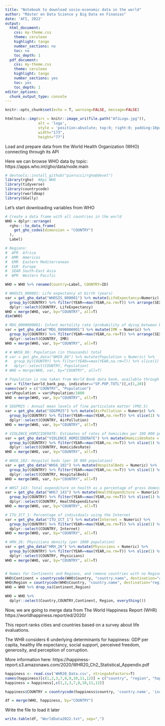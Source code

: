 ```yaml
---
title: "Notebook to download socio-economic data in the world"
author: "Máster en Data Science y Big Data en Finanzas"
date: 'AFI, 2022'
output:
  html_document: 
    css: my-theme.css
    theme: cerulean
    highlight: tango
    number_sections: no
    toc: no
    toc_depth: 1
  pdf_document:
    css: my-theme.css
    theme: cerulean
    highlight: tango
    number_sections: yes
    toc: yes
    toc_depth: 1
editor_options:
  chunk_output_type: console
---
```



```r
knitr::opts_chunk$set(echo = T, warning=FALSE, message=FALSE)
```

```r
htmltools::img(src = knitr::image_uri(file.path("AfiLogo.jpg")), 
               alt = 'logo', 
               style = 'position:absolute; top:0; right:0; padding:10px;',
               width="173",
               height="77")
```

Load and prepare data from the World Health Organization (WHO) connecting through its API

Here we can browse WHO data by topic:
  https://apps.who.int/gho/data/node.main
  

```r
# devtools::install_github("pierucci/rgho@devel")
library(rgho)  #Api WHO
library(tidyverse)
library(countrycode)
library(rworldmap)
library(GGally)
```

Let's start downloading variables from WHO
  
```r
# Create a data frame with all countries in the world
WHO = dplyr::arrange(
  rgho:::to_data_frame(
    get_gho_codes(dimension = "COUNTRY")
  ),
  Label)

# Regions:
#  AFR  Africa
#  AMR  Americas
#  EMR  Eastern Mediterranean
#  EUR  Europe
#  SEAR South-East Asia
#  WPR  Western Pacific

WHO = WHO %>% rename(Country=Label, COUNTRY=ID)

# WHOSIS_000001: Life expectancy at birth (years)
var = get_gho_data("WHOSIS_000001") %>% mutate(LifeExpectancy=Numeric) %>%
  group_by(COUNTRY) %>% filter(YEAR==max(YEAR,na.rm=T)) %>% arrange(SEX) %>% slice(1) %>% 
  dplyr::select(COUNTRY, LifeExpectancy)
WHO = merge(WHO, var, by="COUNTRY", all=T)
dim(WHO)

# MDG_0000000001: Infant mortality rate (probability of dying between birth and age 1 per 1000 live births)
var = get_gho_data("MDG_0000000001") %>% mutate(IMR = Numeric) %>% 
  group_by(COUNTRY) %>% filter(YEAR==max(YEAR,na.rm=T)) %>% arrange(SEX) %>% slice(1) %>% 
  dplyr::select(COUNTRY, IMR) 
WHO = merge(WHO, var, by="COUNTRY", all=T)

# # WHS9_86: Population (in thousands) total
# var = get_gho_data("WHS9_86") %>% mutate(Population = Numeric) %>%
#   group_by(COUNTRY) %>% filter(YEAR==max(YEAR,na.rm=T)) %>% slice(1) %>%
#   dplyr::select(COUNTRY, Population)
# WHO = merge(WHO, var, by="COUNTRY", all=T)

# Population is now taken from World Bank data bank, available through tidyr
var = filter(world_bank_pop, indicator=="SP.POP.TOTL")[,c(1,20)]
names(var) = c("COUNTRY", "Population")
var$Population = var$Population/1000
WHO = merge(WHO, var, by="COUNTRY", all=T)

# SDGPM25 : Annual mean levels of fine particulate matter (PM2.5)
var = get_gho_data("SDGPM25") %>% mutate(AirPollution = Numeric) %>%
  group_by(COUNTRY) %>% filter(YEAR==max(YEAR,na.rm=T)) %>% slice(1) %>%
  dplyr::select(COUNTRY, AirPollution)
WHO = merge(WHO, var, by="COUNTRY", all=T)

# VIOLENCE_HOMICIDERATE: Estimates of rates of homicides per 100 000 population
var = get_gho_data("VIOLENCE_HOMICIDERATE") %>% mutate(HomicidesRate = Numeric) %>% 
  group_by(COUNTRY) %>% filter(YEAR==max(YEAR,na.rm=T)) %>% slice(1) %>% 
  dplyr::select(COUNTRY, HomicidesRate) 
WHO = merge(WHO, var, by="COUNTRY", all=T)

# WHS6_102: Hospital beds (per 10 000 population)
var = get_gho_data("WHS6_102") %>% mutate(HospitalBeds = Numeric) %>% 
  group_by(COUNTRY) %>% filter(YEAR==max(YEAR,na.rm=T)) %>% slice(1) %>% 
  dplyr::select(COUNTRY, HospitalBeds) 
WHO = merge(WHO, var, by="COUNTRY", all=T)

# WHS7_143: Total expenditure on health as a percentage of gross domestic product
var = get_gho_data("WHS7_143") %>% mutate(HealthExpenditure = Numeric) %>% 
  group_by(COUNTRY) %>% filter(YEAR==max(YEAR,na.rm=T)) %>% slice(1) %>% 
  dplyr::select(COUNTRY, HealthExpenditure) 
WHO = merge(WHO, var, by="COUNTRY", all=T)

# ITU_ICT_1: Percentage of individuals using the Internet
var = get_gho_data("ITU_ICT_1") %>% mutate(Internet = Numeric) %>% 
  group_by(COUNTRY) %>% filter(YEAR==max(YEAR,na.rm=T)) %>% slice(1) %>% 
  dplyr::select(COUNTRY, Internet) 
WHO = merge(WHO, var, by="COUNTRY", all=T)

# HRH_26: Physicians density (per 1000 population)
var = get_gho_data("HRH_26") %>% mutate(Physicians = Numeric) %>% 
  group_by(COUNTRY) %>% filter(YEAR==max(YEAR,na.rm=T)) %>% slice(1) %>% 
  dplyr::select(COUNTRY, Physicians) 
WHO = merge(WHO, var, by="COUNTRY", all=T)


# Names for Continents and Regions, and remove countries with no Region
WHO$Continent = countrycode(WHO$Country, "country.name", destination="continent")
WHO$Region = countrycode(WHO$Country, "country.name", destination="region")
WHO = WHO %>% drop_na(Continent,Region)

WHO = WHO %>% 
  dplyr::select(Country,COUNTRY,Continent, Region, everything())
```

Now, we are going to merge data from The World Happiness Report (WHR) https://worldhappiness.report/ed/2020/

This report ranks cities and countries based on a survey about life evaluations. 

The WHR considers 6 underlying determinants for happiness: GDP per capita, healthy life expectancy, social support, perceived freedom, generosity, and perception of corruption.

More information here: https://happiness-report.s3.amazonaws.com/2020/WHR20_Ch2_Statistical_Appendix.pdf

```r
happiness <- read.csv('WHR20_Data.csv', stringsAsFactors=T)
names(happiness)[c(1,2,3,7,8,9,10,11,12)] = c("country", "region", "happiness", "gdp", "social_support", "life_expectancy", "perceived_freedom", "generosity", "perception_of_corruption")
happiness = happiness[,c(1,2,3,7,8,10,11,12)]

happiness$COUNTRY = countrycode(happiness$country, 'country.name', 'iso3c')

df = merge(WHO, happiness, by="COUNTRY")
```

Write the file to load it later

```r
write.table(df, "WorldData2022.txt", sep=",")
```
